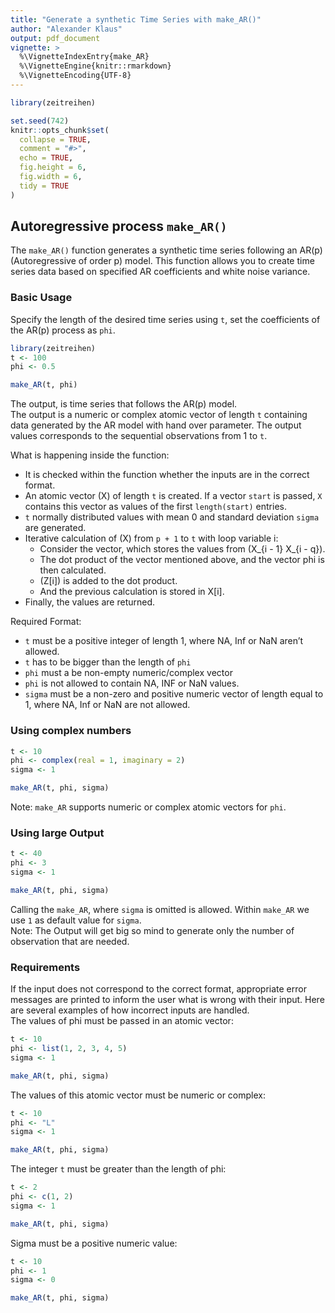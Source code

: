 ```yaml
---
title: "Generate a synthetic Time Series with make_AR()"
author: "Alexander Klaus"
output: pdf_document
vignette: >
  %\VignetteIndexEntry{make_AR}
  %\VignetteEngine{knitr::rmarkdown}
  %\VignetteEncoding{UTF-8}
---
```


```r
library(zeitreihen)

set.seed(742)
knitr::opts_chunk$set(
  collapse = TRUE,
  comment = "#>",
  echo = TRUE,
  fig.height = 6,
  fig.width = 6,
  tidy = TRUE
)
```

## Autoregressive process `make_AR()`
The `make_AR()` function generates a synthetic time series following an AR(p) (Autoregressive of order p) model. This function allows you to create time series data based on specified AR coefficients and white noise variance.

### Basic Usage
Specify the length of the desired time series using `t`, set the coefficients of the AR(p) process as `phi`.
```r
library(zeitreihen)
t <- 100
phi <- 0.5

make_AR(t, phi)
```
The output, is time series that follows the AR(p) model. \
The output is a numeric or complex atomic vector of length `t` containing data generated by the AR model with hand over parameter. The output values corresponds to the sequential observations from 1 to `t`.
\

What is happening inside the function:

* It is checked within the function whether the inputs are in the correct format.
* An atomic vector \(X\) of length `t` is created. If a vector `start` is passed, `X` contains this vector as values of the first `length(start)` entries.
* `t` normally distributed values with mean 0 and standard deviation `sigma` are generated.
* Iterative calculation of \(X\) from `p + 1` to `t` with loop variable i:
    * Consider the vector, which stores the values from \(X_{i - 1} \dots X_{i - q}\).
    * The dot product of the vector mentioned above, and the vector phi is then calculated.
    * \(Z[i]\) is added to the dot product.
    * And the previous calculation is stored in X[i].
* Finally, the values are returned.
\

Required Format:

* `t` must be a positive integer of length 1, where NA, Inf or NaN aren't allowed.
* `t` has to be bigger than the length of `phi`
* `phi` must a be non-empty numeric/complex vector
* `phi` is not allowed to contain NA, INF or NaN values.
* `sigma` must be a non-zero and positive numeric vector of length equal to 1, where NA, Inf or NaN are not allowed.

### Using complex numbers
```r
t <- 10
phi <- complex(real = 1, imaginary = 2)
sigma <- 1

make_AR(t, phi, sigma)
```
Note: `make_AR` supports numeric or complex atomic vectors for `phi`.

### Using large Output
```r
t <- 40
phi <- 3
sigma <- 1

make_AR(t, phi, sigma)
```
Calling the `make_AR`, where `sigma` is omitted is allowed. Within `make_AR` we use `1` as default value for `sigma`. \
Note: The Output will get big so mind to generate only the number of observation that are needed.

### Requirements
If the input does not correspond to the correct format, appropriate error messages are printed to inform the user what is wrong with their input. Here are several examples of how incorrect inputs are handled. \
The values of phi must be passed in an atomic vector:
```r
t <- 10
phi <- list(1, 2, 3, 4, 5)
sigma <- 1

make_AR(t, phi, sigma)
```

The values of this atomic vector must be numeric or complex:
```r
t <- 10
phi <- "L"
sigma <- 1

make_AR(t, phi, sigma)
```

The integer `t` must be greater than the length of phi:
```r
t <- 2
phi <- c(1, 2)
sigma <- 1

make_AR(t, phi, sigma)
```

Sigma must be a positive numeric value:
```r
t <- 10
phi <- 1
sigma <- 0

make_AR(t, phi, sigma)
```

